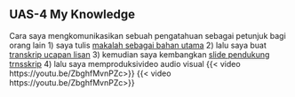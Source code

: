 ## UAS-4 My Knowledge

Cara saya mengkomunikasikan sebuah pengatahuan sebagai petunjuk bagi orang lain
1) saya tulis [makalah sebagai bahan utama](Rekomendasi%20Presentasi%20Efektif(Contoh%20Makalah).pdf)
2) lalu saya buat [transkrip ucapan lisan](Contoh%20Transkrip%20Presentasi.pdf)
3) kemudian saya kembangkan [slide pendukung trnsskrip](Rekomendasi%20Presentasi%20(Contoh%20Slides).pdf)
4) lalu saya memproduksivideo audio visual {{< video https://youtu.be/ZbghfMvnPZc>}} {{< video https://youtu.be/ZbghfMvnPZc>}}
